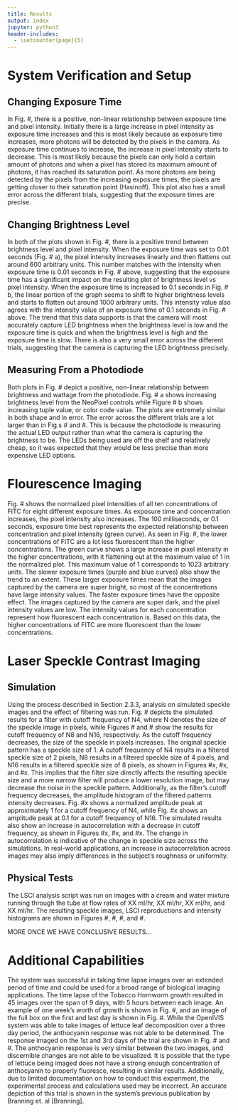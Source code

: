 ```yaml
---
title: Results
output: index
jupyter: python3
header-includes:
  - \setcounter{page}{5}  
---
```



# System Verification and Setup {#system-verification-and-setup}

## Changing Exposure Time

In Fig. #, there is a positive, non-linear relationship between exposure time and pixel intensity. Initially there is a large increase in pixel intensity as exposure time increases and this is most likely because as exposure time increases, more photons will be detected by the pixels in the camera. As exposure time continues to increase, the increase in pixel intensity starts to decrease. This is most likely because the pixels can only hold a certain amount of photons and when a pixel has stored its maximum amount of photons, it has reached its saturation point. As more photons are being detected by the pixels from the increasing exposure times, the pixels are getting closer to their saturation point (Hasinoff). This plot also has a small error across the different trials, suggesting that the exposure times are precise.

## Changing Brightness Level

In both of the plots shown in Fig. #, there is a positive trend between brightness level and pixel intensity. When the exposure time was set to 0.01 seconds (Fig. # a), the pixel intensity increases linearly and then flattens out around 600 arbitrary units. This number matches with the intensity when exposure time is 0.01 seconds in Fig. # above, suggesting that the exposure time has a significant impact on the resulting plot of brightness level vs pixel intensity. When the exposure time is increased to 0.1 seconds in Fig. # b, the linear portion of the graph seems to shift to higher brightness levels and starts to flatten out around 1000 arbitrary units. This intensity value also agrees with the intensity value of an exposure time of 0.1 seconds in Fig. # above. The trend that this data supports is that the camera will most accurately capture LED brightness when the brightness level is low and the exposure time is quick and when the brightness level is high and the exposure time is slow. There is also a very small error across the different trials, suggesting that the camera is capturing the LED brightness precisely.

## Measuring From a Photodiode

Both plots in Fig. # depict a positive, non-linear relationship between brightness and wattage from the photodiode. Fig. # a shows increasing brightness level from the NeoPixel controls while Figure # b shows increasing tuple value, or color code value. The plots are extremely similar in both shape and in error. The error across the different trials are a lot larger than in Fig.s # and #. This is because the photodiode is measuring the actual LED output rather than what the camera is capturing the brightness to be. The LEDs being used are off the shelf and relatively cheap, so it was expected that they would be less precise than more expensive LED options.

# Flourescence Imaging  {#fluorescence-imaging}

Fig. # shows the normalized pixel intensities of all ten concentrations of FITC for eight different exposure times. As exposure time and concentration increases, the pixel intensity also increases. The 100 milliseconds, or 0.1 seconds, exposure time best represents the expected relationship between concentration and pixel intensity (green curve). As seen in Fig. #, the lower concentrations of FITC are a lot less fluorescent than the higher concentrations. The green curve shows a large increase in pixel intensity in the higher concentrations, with it flattening out at the maximum value of 1 in the normalized plot. This maximum value of 1 corresponds to 1023 arbitrary units. The slower exposure times (purple and blue curves) also show the trend to an extent. These larger exposure times mean that the images captured by the camera are super bright, so most of the concentrations have large intensity values. The faster exposure times have the opposite effect. The images captured by the camera are super dark, and the pixel intensity values are low. The intensity values for each concentration represent how fluorescent each concentration is. Based on this data, the higher concentrations of FITC are more fluorescent than the lower concentrations.

# Laser Speckle Contrast Imaging  {#laser-speckle-contrast-imaging}

##  Simulation

Using the process described in Section 2.3.3, analysis on simulated speckle images and the effect of filtering was run. Fig. # depicts the simulated results for a filter with cutoff frequency of N4, where N denotes the size of the speckle image in pixels, while Figures # and # show the results for cutoff frequency of N8 and N16, respectively. As the cutoff frequency decreases, the size of the speckle in pixels increases. The original speckle pattern has a speckle size of 1. A cutoff frequency of N4 results in a filtered speckle size of 2 pixels, N8 results in a filtered speckle size of 4 pixels, and N16 results in a filtered speckle size of 8 pixels, as shown in Figures #x, #x, and #x. This implies that the filter size directly affects the resulting speckle size and a more narrow filter will produce a lower resolution image, but may decrease the noise in the speckle pattern. Additionally, as the filter's cutoff frequency decreases, the amplitude histogram of the filtered patterns intensity decreases. Fig. #x shows a normalized amplitude peak at approximately 1 for a cutoff frequency of N4, while Fig. #x shows an amplitude peak at 0.1 for a cutoff frequency of N16. The simulated results also show an increase in autocorrelation with a decrease in cutoff frequency, as shown in Figures #x, #x, and #x. The change in autocorrelation is indicative of the change in speckle size across the simulations. In real-world applications, an increase in autocorrelation across images may also imply differences in the subject's roughness or uniformity.

## Physical Tests
The LSCI analysis script was run on images with a cream and water mixture running through the tube at flow rates of XX ml/hr, XX ml/hr, XX ml/hr, and XX ml/hr. The resulting speckle images, LSCI reproductions and intensity histograms are shown in Figures #, #, #, and #. 

MORE ONCE WE HAVE CONCLUSIVE RESULTS…

# Additional Capabilities

The system was successful in taking time lapse images over an extended period of time and could be used for a broad range of biological imaging applications. The time lapse of the Tobacco Hornworm growth resulted in 45 images over the span of 9 days, with 5 hours between each image. An example of one week’s worth of growth is shown in Fig. #, and an image of the full box on the first and last day is shown in Fig. #. 
While the OpenIVIS system was able to take images of lettuce leaf decomposition over a three day period, the anthocyanin response was not able to be determined. The response imaged on the 1st and 3rd days of the trial are shown in Fig. # and #. The anthocyanin response is very similar between the two images, and discernible changes are not able to be visualized. It is possible that the type of lettuce being imaged does not have a strong enough concentration of anthocyanin to properly fluoresce, resulting in similar results. Additionally, due to limited documentation on how to conduct this experiment, the experimental process and calculations used may be incorrect. An accurate depiction of this trial is shown in the system’s previous publication by Branning et. al [Branning].


